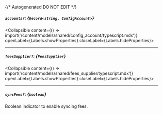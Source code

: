 {/* Autogenerated DO NOT EDIT  */}

##### `accounts?`: *{`Record<string, ConfigAccount>`}*
<Collapsible content={() => import('/content/models/shared/config_account/typescript.mdx')} openLabel={Labels.showProperties} closeLabel={Labels.hideProperties}>
</Collapsible>

---
##### `feesSupplier?`: *{`FeesSupplier`}*
<Collapsible content={() => import('/content/models/shared/fees_supplier/typescript.mdx')} openLabel={Labels.showProperties} closeLabel={Labels.hideProperties}>
</Collapsible>

---
##### `syncFees?`: *{`boolean`}*
Boolean indicator to enable syncing fees.


